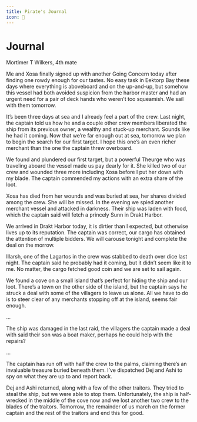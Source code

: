 ```yaml
---
title: Pirate's Journal
icon: 📝
---
```


# Journal

Mortimer T Wilkers, 4th mate

Me and Xosa finally signed up with another Going Concern today after finding one rowdy enough for our tastes. No easy task in Eektorp Bay these days where everything is aboveboard and on the up-and-up, but somehow this vessel had both avoided suspicion from the harbor master and had an urgent need for a pair of deck hands who weren’t too squeamish. We sail with them tomorrow.

It’s been three days at sea and I already feel a part of the crew. Last night, the captain told us how he and a couple other crew members liberated the ship from its previous owner, a wealthy and stuck-up merchant. Sounds like he had it coming. Now that we’re far enough out at sea, tomorrow we plan to begin the search for our first target. I hope this one’s an even richer merchant than the one the captain threw overboard.

We found and plundered our first target, but a powerful Theurge who was traveling aboard the vessel made us pay dearly for it. She killed two of our crew and wounded three more including Xosa before I put her down with my blade. The captain commended my actions with an extra share of the loot.

Xosa has died from her wounds and was buried at sea, her shares divided among the crew. She will be missed. In the evening we spied another merchant vessel and attacked in darkness. Their ship was laden with food, which the captain said will fetch a princely Sunn in Drakt Harbor.

We arrived in Drakt Harbor today, it is dirtier than I expected, but otherwise lives up to its reputation. The captain was correct, our cargo has obtained the attention of multiple bidders. We will carouse tonight and complete the deal on the morrow.

Illarsh, one of the Lagartos in the crew was stabbed to death over dice last night. The captain said he probably had it coming, but it didn’t seem like it to me. No matter, the cargo fetched good coin and we are set to sail again.

We found a cove on a small island that’s perfect for hiding the ship and our loot. There’s a town on the other side of the island, but the captain says he struck a deal with some of the villagers to leave us alone. All we have to do is to steer clear of any merchants stopping off at the island, seems fair enough.

...

The ship was damaged in the last raid, the villagers the captain made a deal with said their son was a boat maker, perhaps he could help with the repairs?

...

The captain has run off with half the crew to the palms, claiming there’s an invaluable treasure buried beneath them. I’ve dispatched Dej and Ashi to spy on what they are up to and report back.

Dej and Ashi returned, along with a few of the other traitors. They tried to steal the ship, but we were able to stop them. Unfortunately, the ship is half-wrecked in the middle of the cove now and we lost another two crew to the blades of the traitors. Tomorrow, the remainder of us march on the former captain and the rest of the traitors and end this for good.
